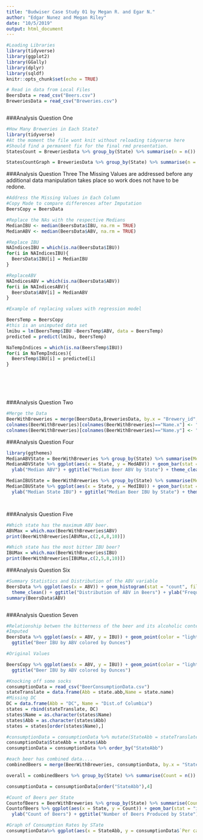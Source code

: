 ```yaml
---
title: "Budwiser Case Study 01 by Megan R. and Egar N."
author: "Edgar Nunez and Megan Riley"
date: "10/5/2019"
output: html_document
---
```


```r
#Loading Libraries
library(tidyverse)
library(ggplot2)
library(GGally)
library(dplyr)
library(sqldf)
knitr::opts_chunk$set(echo = TRUE)

# Read in data from Local Files
BeersData = read_csv("Beers.csv")
BreweriesData = read_csv("Breweries.csv")



```


###Analysis Question One

```r
#How Many Breweries in Each State? 
library(tidyverse)
#At the moment the file wont knit without reloading tidyverse here
#Should find a permanent fix for the final rmd presentation.
StatesCount = BreweriesData %>% group_by(State) %>% summarise(n = n())

StatesCountGraph = BreweriesData %>% group_by(State) %>% summarise(n = n()) %>% ggplot(aes(x = State, y = n)) + geom_bar(stat="identity")


```


###Analysis Question Three
The Missing Values are addressed before any additional data manipulation takes place so work does not have to be redone.

```r
#Address the Missing Values in Each Column
#Copy Made to compare differences after Imputation
BeersCopy = BeersData

#Replace the NAs with the respective Medians
MedianIBU <- median(BeersData$IBU, na.rm = TRUE)
MedianABV <- median(BeersData$ABV, na.rm = TRUE) 

#Replace IBU
NAIndicesIBU = which(is.na(BeersData$IBU))
for(i in NAIndicesIBU){
  BeersData$IBU[i] = MedianIBU
}

#ReplaceABV
NAIndicesABV = which(is.na(BeersData$ABV))
for(i in NAIndicesABV){
  BeersData$ABV[i] = MedianABV
}

#Example of replacing values with regression model

BeersTemp = BeersCopy
#this is an unimputed data set
lmibu = lm(BeersTemp$IBU ~BeersTemp$ABV, data = BeersTemp)
predicted = predict(lmibu, BeersTemp)

NaTempIndices = which(is.na(BeersTemp$IBU))
for(i in NaTempIndices){
  BeersTemp$IBU[i] = predicted[i]
}







```

###Analysis Question Two

```r
#Merge the Data 
BeerWithBreweries = merge(BeersData,BreweriesData, by.x = "Brewery_id", by.y = "Brew_ID")
colnames(BeerWithBreweries)[colnames(BeerWithBreweries)=="Name.x"] <- "Beer_Name"
colnames(BeerWithBreweries)[colnames(BeerWithBreweries)=="Name.y"] <- "Brewery_Name"

```


###Analysis Question Four

```r
library(ggthemes)
MedianABVState = BeerWithBreweries %>% group_by(State) %>% summarise(MedABV = median(ABV, na.rm = TRUE))
MedianABVState %>% ggplot(aes(x = State, y = MedABV)) + geom_bar(stat = "identity", fill = "light green") +
  ylab("Median ABV") + ggtitle("Median Beer ABV by State") + theme_clean()

MedianIBUState = BeerWithBreweries %>% group_by(State) %>% summarise(MedIBU = median(IBU, na.rm = TRUE))
MedianIBUState %>% ggplot(aes(x = State, y = MedIBU)) + geom_bar(stat = "identity", fill = "light blue")+
  ylab("Median State IBU") + ggtitle("Median Beer IBU by State") + theme_clean()




```



###Analysis Question Five

```r
#Which state has the maximum ABV beer. 
ABVMax = which.max(BeerWithBreweries$ABV)
print(BeerWithBreweries[ABVMax,c(2,4,8,10)])

#Which state has the most bitter IBU beer? 
IBUMax = which.max(BeerWithBreweries$IBU)
print(BeerWithBreweries[IBUMax,c(2,5,8,10)])

```

###Analysis Question Six

```r
#Summary Statistics and Distribution of the ABV variable
BeersData %>% ggplot(aes(x = ABV)) + geom_histogram(stat = "count", fill = "brown") +
  theme_clean() + ggtitle("Distribution of ABV in Beers") + ylab("Frequency of Beers by ABV")
summary(BeersData$ABV)



```

###Analysis Question Seven

```r
#Relationship betwen the bitterness of the beer and its alcoholic content, Scaatter plot and discussing 
#Imputed
BeersData %>% ggplot(aes(x = ABV, y = IBU)) + geom_point(color = "light blue") +
  ggtitle("Beer IBU by ABV colored by Ounces")

#Original Values

BeersCopy %>% ggplot(aes(x = ABV, y = IBU)) + geom_point(color = "light green") +
  ggtitle("Beer IBU by ABV colored by Ounces")


```


```r
#Knocking off some socks
consumptionData = read_csv("BeerConsumptionData.csv")
stateTranslate = data.frame(Abb = state.abb,Name = state.name)
#Missing DC
DC = data.frame(Abb = "DC", Name = "Dist.of Columbia")
states = rbind(stateTranslate, DC)
states$Name = as.character(states$Name)
states$Abb = as.character(states$Abb)
states = states[order(states$Name),]

#consumptionData = consumptionData %>% mutate(StateAbb = stateTranslate[which(stateTranslate$state.name == State ),1])
consumptionData$StateAbb = states$Abb
consumptionData = consumptionData %>% order_by("StateAbb")

#each beer has combined data.... 
combinedBeers = merge(BeerWithBreweries, consumptionData, by.x = "State", by.y = "StateAbb")

overall = combinedBeers %>% group_by(State) %>% summarise(Count = n())

consumptionData = consumptionData[order("StateAbb"),4]

#Count of Beers per State
CountofBeers = BeerWithBreweries %>% group_by(State) %>% summarise(Count = n())
CountofBeers %>% ggplot(aes(x = State, y = Count)) + geom_bar(stat = "identity", fill = "light blue")+
  ylab("Count of Beers") + ggtitle("Number of Beers Produced by State") + theme_clean()

#Graph of Consumption Rates by STate
consumptionData%>% ggplot(aes(x = StateAbb, y = consumptionData$`Per capita `)) + geom_bar(stat = "identity", fill = "light green") + ylab("Per Capita Consumption of Beer in 1000s of Gallons") + ggtitle("Consumption of Beer Per Capita By State") + theme_clean()



```

